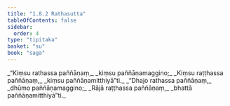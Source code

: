 ```yaml
---
title: "1.8.2 Rathasutta"
tableOfContents: false
sidebar:
  order: 4
type: "tipitaka"
basket: "su"
book: "saga"
---
```



<DynamicBreadcrumb />

<Division number="72" book="saga">

<Paragraph number="337" type="verses" book="saga">
_“Kiṃsu rathassa paññāṇaṃ,_  
_kiṃsu paññāṇamaggino;_  
_Kiṃsu raṭṭhassa paññāṇaṃ,_  
_kiṃsu paññāṇamitthiyā”ti._  

</Paragraph>

<Paragraph number="338" type="verses" book="saga">
_“Dhajo rathassa paññāṇaṃ,_  
_dhūmo paññāṇamaggino;_  
_Rājā raṭṭhassa paññāṇaṃ,_  
_bhattā paññāṇamitthiyā”ti._
</Paragraph>
</Division>